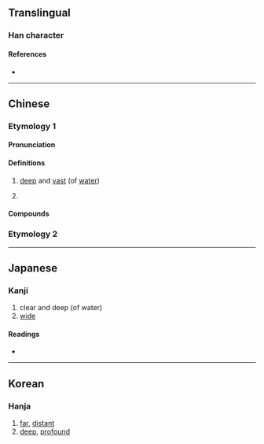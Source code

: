 {{character info/new}}
==Translingual==

===Han character===
{{Han char|rn=85|rad=水|as=05|sn=8|four=37120|canj=EBR|ids=⿰氵冋}}

====References====
* {{Han ref|kx=0615.030|dkj=17265|dj=1009.020|hdz=31586.050|uh=6CC2|ud=27842|bh=CCF9|bd=52473}}

----

==Chinese==
{{zh-forms}}

===Etymology 1===

====Pronunciation====
{{zh-pron
|m=jiǒng
|c=gwing2
|mc=y
|oc=y
|ma=
|cat=a
}}

====Definitions====
{{zh-hanzi}}

# {{lb|zh|literary}} [[deep]] and [[vast]] (of [[water]])
# {{lb|zh|literary}} {{zh-alt-form|迥|[[far]]; [[distant]]}}

====Compounds====
{{zh-der|泂泂|泂酌|泂蛤仔}}

===Etymology 2===
{{zh-see|潁|v|an [[ancient]] [[river]]}}

----

==Japanese==

===Kanji===
{{ja-kanji|grade=|rs=水05}}

# clear and deep (of water)
# [[wide]]

====Readings====
* {{ja-readings|on=[[けい]] (kei), [[ぎょう]] (gyō)|kun=[[さむい]] (samui)}}

----

==Korean==

===Hanja===
{{ko-hanja|hangeul=형|eumhun=|rv=hyeong|mr=hyŏng|y=hyeng}}

# [[far]], [[distant]]
# [[deep]], [[profound]]